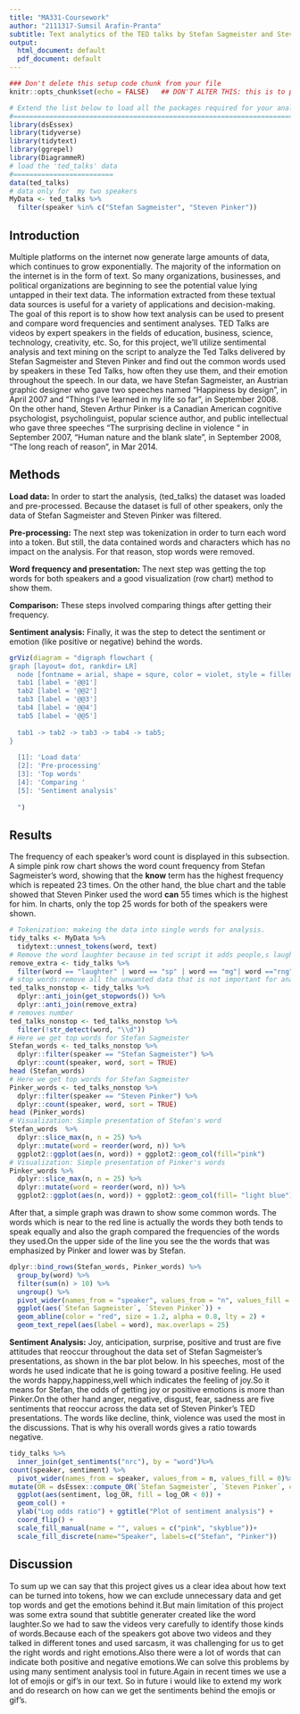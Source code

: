```yaml
---
title: "MA331-Coursework"
author: "2111317-Sumsil Arafin-Pranta"
subtitle: Text analytics of the TED talks by Stefan Sagmeister and Steven Pinker
output:
  html_document: default
  pdf_document: default
---
```


```r
### Don't delete this setup code chunk from your file
knitr::opts_chunk$set(echo = FALSE)   ## DON'T ALTER THIS: this is to prevent printing the code in your "html" file.

# Extend the list below to load all the packages required for your analyses here:
#===============================================================================
library(dsEssex)
library(tidyverse)
library(tidytext)
library(ggrepel)
library(DiagrammeR)
# load the 'ted_talks' data
#=========================
data(ted_talks)
# data only for  my two speakers
MyData <- ted_talks %>%
  filter(speaker %in% c("Stefan Sagmeister", "Steven Pinker"))
```

## Introduction

Multiple platforms on the internet now generate large amounts of data, which continues to grow exponentially. The majority of the information on the internet is in the form of text. So many organizations, businesses, and political organizations are beginning to see the potential value lying untapped in their text data. The information extracted from these textual data sources is useful for a variety of applications and decision-making. The goal of this report is to show how text analysis can be used to present and compare word frequencies and sentiment analyses. TED Talks are videos by expert speakers in the fields of education, business, science, technology, creativity, etc. So, for this project, we'll utilize sentimental analysis and text mining on the script to analyze the Ted Talks delivered by Stefan Sagmeister and Steven Pinker and find out the common words used by speakers in these Ted Talks, how often they use them, and their emotion throughout the speech. In our data, we have Stefan Sagmeister, an Austrian graphic designer who gave two speeches named “Happiness by design”, in April 2007 and “Things I’ve learned in my life so far”, in September 2008. On the other hand, Steven Arthur Pinker is a Canadian American cognitive psychologist, psycholinguist, popular science author, and public intellectual who gave three speeches “The surprising decline in violence “ in September 2007, “Human nature and the blank slate”, in September 2008, “The long reach of reason”, in Mar 2014.


## Methods

__Load data:__
In order to start the analysis, (ted_talks) the dataset was loaded and pre-processed. Because the dataset is full of other speakers, only the data of Stefan Sagmeister and Steven Pinker was filtered. 

__Pre-processing:__
The next step was tokenization in order to turn each word into a token. But still, the data contained words and characters which has no impact on the analysis. For that reason, stop words were removed. 

__Word frequency and presentation:__
The next step was getting the top words for both speakers and a good visualization (row chart) method to show them.

__Comparison:__
These steps involved comparing things after getting their frequency.

__Sentiment analysis:__
Finally, it was the step to detect the sentiment or emotion (like positive or negative) behind the words.
```r
grViz(diagram = "digraph flowchart {
graph [layout= dot, rankdir= LR]
  node [fontname = arial, shape = squre, color = violet, style = filled]
  tab1 [label = '@@1']
  tab2 [label = '@@2']
  tab3 [label = '@@3']
  tab4 [label = '@@4']
  tab5 [label = '@@5']
  
  tab1 -> tab2 -> tab3 -> tab4 -> tab5;
}
  
  [1]: 'Load data'
  [2]: 'Pre-processing'    
  [3]: 'Top words'
  [4]: 'Comparing '
  [5]: 'Sentiment analysis'
  
  ")
```
## Results
The frequency of each speaker's word count is displayed in this subsection. A simple pink row chart shows the word count frequency from  Stefan Sagmeister’s word, showing that the __know__  term has the highest frequency which is repeated 23 times. On the other hand, the blue chart and the table showed that Steven Pinker used the word __can__ 55 times which is the highest for him. In charts, only the top 25 words for both of the speakers were shown.


```r
# Tokenization: makeing the data into single words for analysis.  
tidy_talks <- MyData %>% 
  tidytext::unnest_tokens(word, text)
# Remove the word laughter because in ted script it adds people,s laugh auto as laughter
remove_extra <- tidy_talks %>%
  filter(word == "laughter" | word == "sp" | word == "mg"| word =="rng")
# stop words:remove all the unwanted data that is not important for analysis 
ted_talks_nonstop <- tidy_talks %>%
  dplyr::anti_join(get_stopwords()) %>%
  dplyr::anti_join(remove_extra)
# removes number
ted_talks_nonstop <- ted_talks_nonstop %>%
  filter(!str_detect(word, "\\d"))
# Here we get top words for Stefan Sagmeister
Stefan_words <- ted_talks_nonstop %>%
  dplyr::filter(speaker == "Stefan Sagmeister") %>% 
  dplyr::count(speaker, word, sort = TRUE)
head (Stefan_words)
# Here we get top words for Stefan Sagmeister
Pinker_words <- ted_talks_nonstop %>%
  dplyr::filter(speaker == "Steven Pinker") %>% 
  dplyr::count(speaker, word, sort = TRUE)
head (Pinker_words)
# Visualization: Simple presentation of Stefan's word 
Stefan_words  %>%
  dplyr::slice_max(n, n = 25) %>%
  dplyr::mutate(word = reorder(word, n)) %>%
  ggplot2::ggplot(aes(n, word)) + ggplot2::geom_col(fill="pink")
# Visualization: Simple presentation of Pinker's words 
Pinker_words %>%
  dplyr::slice_max(n, n = 25) %>%
  dplyr::mutate(word = reorder(word, n)) %>%
  ggplot2::ggplot(aes(n, word)) + ggplot2::geom_col(fill= "light blue")

```


After that, a simple graph was drawn to show some common words. The words which is near to the red line is actually the words they both tends to speak equally and also the graph compared the frequencies of the words they used.On the upper side of the line you see the the words that was emphasized by Pinker and lower was by Stefan.



```r
dplyr::bind_rows(Stefan_words, Pinker_words) %>%
  group_by(word) %>%
  filter(sum(n) > 10) %>%
  ungroup() %>%
  pivot_wider(names_from = "speaker", values_from = "n", values_fill = 0) %>%
  ggplot(aes(`Stefan Sagmeister`, `Steven Pinker`)) +
  geom_abline(color = "red", size = 1.2, alpha = 0.8, lty = 2) + 
  geom_text_repel(aes(label = word), max.overlaps = 25)

```

__Sentiment Analysis:__ Joy, anticipation, surprise, positive and trust are five attitudes that reoccur throughout the data set of Stefan Sagmeister’s presentations, as shown in the bar plot below. In his speeches, most of the words he used indicate that he is going toward a positive feeling. He used the words happy,happiness,well which indicates the feeling of joy.So it means for Stefan, the odds of getting joy or positive emotions is more than Pinker.On the other hand anger, negative, disgust, fear, sadness are five sentiments that reoccur across the data set of Steven Pinker’s TED presentations. The words like decline, think, violence was used the most in the discussions. That is why his overall words gives a ratio towards negative.


```r
tidy_talks %>%
  inner_join(get_sentiments("nrc"), by = "word")%>%
count(speaker, sentiment) %>%
  pivot_wider(names_from = speaker, values_from = n, values_fill = 0)%>%
mutate(OR = dsEssex::compute_OR(`Stefan Sagmeister`, `Steven Pinker`, correction = FALSE), log_OR = log(OR), sentiment = reorder(sentiment, log_OR)) %>%
  ggplot(aes(sentiment, log_OR, fill = log_OR < 0)) +
  geom_col() +
  ylab("Log odds ratio") + ggtitle("Plot of sentiment analysis") +
  coord_flip() + 
  scale_fill_manual(name = "", values = c("pink", "skyblue"))+
  scale_fill_discrete(name="Speaker", labels=c("Stefan", "Pinker"))
```



## Discussion

To sum up we can say that this project gives us a clear idea about how text can be turned into tokens, how we can exclude unnecessary data and get top words and get the emotions behind it.But main limitation of this project was some extra sound that subtitle generater created like the word laughter.So we had to saw the videos very carefully to identify those kinds of words.Because each of the speakers got above two videos and they talked in different tones and used sarcasm, it was challenging for us to get the right words and right emotions.Also there were a lot of words that can indicate both positive and negative emotions.We can solve this problems by using many sentiment analysis tool in future.Again in recent times we use a lot of emojis or gif's in our text. So in future i would like to extend my work and do research on how can we get the sentiments behind the emojis or gif's.